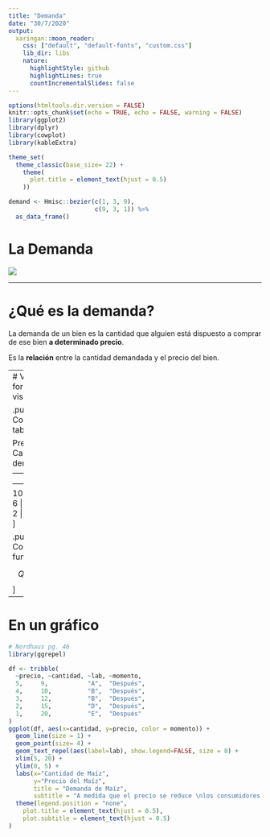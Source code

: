```yaml
---
title: "Demanda"
date: "30/7/2020"
output:
  xaringan::moon_reader:
    css: ["default", "default-fonts", "custom.css"]
    lib_dir: libs
    nature:
      highlightStyle: github
      highlightLines: true
      countIncrementalSlides: false
---
```


<style>

.center2 {
  margin: 0;
  position: absolute;
  top: 50%;
  left: 50%;
  -ms-transform: translate(-50%, -50%);
  transform: translate(-50%, -50%);
}

</style>

```r
options(htmltools.dir.version = FALSE)
knitr::opts_chunk$set(echo = TRUE, echo = FALSE, warning = FALSE)
library(ggplot2)
library(dplyr)
library(cowplot)
library(kableExtra)

theme_set(
  theme_classic(base_size= 22) + 
    theme(
      plot.title = element_text(hjust = 0.5)
    ))

demand <- Hmisc::bezier(c(1, 3, 9),
                        c(9, 3, 1)) %>%
  as_data_frame()
```

# La Demanda

<img src="imgs/demanda.jpg">


---

# ¿Qué es la demanda?
La demanda de un bien es la cantidad que alguien está dispuesto a comprar de ese bien __a determinado precio__.

Es la __relación__ entre la cantidad demandada y el precio del bien.



---
# Varias formas de visualizarlo

.pull-left[
Como una tabla

Precio | Cantidad demandada  
-------| ------------------- 
10     | 0                   
8      | 10                  
6      | 20                  
4      | 30                  
2      | 40                  
0      | 125
]
                 


.pull-right[
Como una función


$$ Q_d = Q(p_d) $$
]



---
# En un gráfico

```r
# Nordhaus pg. 46
library(ggrepel)

df <- tribble(
  ~precio, ~cantidad, ~lab, ~momento,
  5,     9,           "A",  "Después",
  4,     10,          "B",  "Después",
  3,     12,          "B",  "Después",
  2,     15,          "D",  "Después",
  1,     20,          "E",  "Después"
)
ggplot(df, aes(x=cantidad, y=precio, color = momento)) + 
  geom_line(size = 1) + 
  geom_point(size= 4) +
  geom_text_repel(aes(label=lab), show.legend=FALSE, size = 8) + 
  xlim(5, 20) + 
  ylim(0, 5) + 
  labs(x="Cantidad de Maíz",
       y="Precio del Maíz",
       title = "Demanda de Maíz",
       subtitle = "A medida que el precio se reduce \nlos consumidores demandan más") +
  theme(legend.position = "none",
    plot.title = element_text(hjust = 0.5),
    plot.subtitle = element_text(hjust = 0.5)
)

```